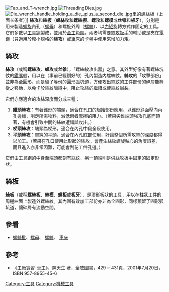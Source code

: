 [[File:Tap_and_T-wrench.jpg|thumb]]
[[File:ThreadingDies.jpg|thumb]]
[[File:Die_wrench_handle_holding_a_die,_plus_a_second_die..jpg|thumb]]里的螺絲板（上面长条者）]]
'''絲攻'''和'''絲板'''（'''螺絲攻'''和'''螺絲板'''、'''螺攻'''和'''螺模'''或'''丝锥'''和'''板牙'''），分別是用來製造[[螺旋|螺旋]]內孔（[[螺母|螺母]]）和螺旋外周（[[螺絲|螺絲]]）、以[[力矩|力矩]]旋轉方式作固定的工具。它們多數以[[工具鋼|工具鋼]]製成，並用於[[金工|金工]]範圍。兩者均需要[[扳手|絲攻扳手]]的輔助或是夾在[[電鑽|電鑽]]（只適用於較小規格的'''絲攻'''）或[[車床|車床]]的[[卡盤|卡盤]]中使用來增加[[力矩|力矩]]。

==絲攻==
'''絲攻'''（或稱'''螺絲攻'''、'''螺攻'''或'''丝锥'''），「螺絲紋攻出器」之意。其外型好像有著螺絲坑紋的[[鑽|鑽嘴]]般，用以在（事前已經鑽好的）孔內製造内螺絲紋。'''絲攻'''的「攻擊部份」並非為全圓形，而是留了等份的圓形弧坑道，方便攻出絲紋的工件部份的碎屑能夠從之移動，以免卡於絲紋隙縫中，阻止攻絲的繼續或使絲紋崩裂。

它們亦應適合的攻絲深度而分成三種：
# '''錐頭絲攻'''：有著錐形的端頭，適合在孔口的起始部份應用，以錐形斜面壓向內孔邊緣，削走所需物料，減低兩者摩擦的阻力。（若果尖錐端頭強攻孔底而頂著，有機會引致中間的絲紋遭錯誤攻出。）
# '''梯頭絲攻'''：端頭為梯形，適合在內孔中段全段使用。
# '''平頭絲攻'''：單純的平頭，適合在內孔底部使用，好讓整個所需攻絲的深度都得以加工。（若果在孔口使用此形狀的絲攻，會產生絲紋螺旋軸心的角度誤差，而且進入亦非常因難，可能會刮花工件孔邊。）
它們由[[工具鋼|工具鋼]]的中身至端頭都刻有絲紋，另一頂端則是供[[絲攻扳手|絲攻扳手]]固定的固定形狀。

==絲板==
'''絲板'''（或稱'''螺絲板'''、'''絲模'''、'''螺板'''或'''板牙'''），是環形板狀的工具，用以在柱狀工件的周邊曲面上製造外螺絲紋。其內圓有效加工部份亦非為全圓形，同樣預留了圓形弧坑道，讓碎屑有流動空間。

==參看==
*[[螺絲批|螺絲批]]、[[螺母|螺母]]、 [[螺絲|螺絲]]、 [[車床|車床]]

== 參考 ==
{{Reflist}}
* 《工廠實習-車工》，陳天生 著，全威圖書，429 ~ 431頁，2001年7月20日，ISBN 957-8955-45-6 

{{金屬加工|machopen}}

[[Category:工具|Category:工具]]
[[Category:機械工具|Category:機械工具]]